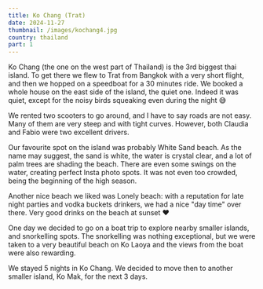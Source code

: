 ```yaml
---
title: Ko Chang (Trat)
date: 2024-11-27
thumbnail: /images/kochang4.jpg
country: thailand
part: 1
---
```


Ko Chang (the one on the west part of Thailand) is the 3rd biggest thai island. To get there we flew to Trat from Bangkok with a very short flight, and then we hopped on a speedboat for a 30 minutes ride. We booked a whole house on the east side of the island, the quiet one. Indeed it was quiet, except for the noisy birds squeaking even during the night 😅

<ImageComponent src="/images/kochang1.jpg" alt="Ko Chang" />
<ImageComponent src="/images/kochang2.jpg" alt="Ko Chang" />

We rented two scooters to go around, and I have to say roads are not easy. Many of them are very steep and with tight curves. However, both Claudia and Fabio were two excellent drivers.

<ImageComponent src="/images/kochang6.jpg" alt="Ko Chang" />
<ImageComponent src="/images/kochang7.jpg" alt="Ko Chang" />
<ImageComponent src="/images/kochang8.jpg" alt="Ko Chang" />

Our favourite spot on the island was probably White Sand beach. As the name may suggest, the sand is white, the water is crystal clear, and a lot of palm trees are shading the beach. There are even some swings on the water, creating perfect Insta photo spots. It was not even too crowded, being the beginning of the high season.

<ImageComponent src="/images/kochang3.jpg" alt="Ko Chang" />
<ImageComponent src="/images/kochang4.jpg" alt="Ko Chang" />
<ImageComponent src="/images/kochang5.jpg" alt="Ko Chang" />

Another nice beach we liked was Lonely beach: with a reputation for late night parties and vodka buckets drinkers, we had a nice "day time" over there. Very good drinks on the beach at sunset ❤️

<ImageComponent src="/images/kochang13.jpg" alt="Ko Chang" />

One day we decided to go on a boat trip to explore nearby smaller islands, and snorkelling spots. The snorkelling was nothing exceptional, but we were taken to a very beautiful beach on Ko Laoya and the views from the boat were also rewarding.

<ImageComponent src="/images/kochang9.jpg" alt="Ko Chang" />
<ImageComponent src="/images/kochang10.jpg" alt="Ko Chang" />
<ImageComponent src="/images/kochang11.jpg" alt="Ko Chang" />
<ImageComponent src="/images/kochang12.jpg" alt="Ko Chang" />

We stayed 5 nights in Ko Chang. We decided to move then to another smaller island, Ko Mak, for the next 3 days.